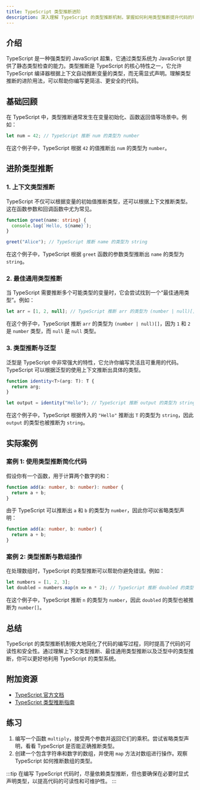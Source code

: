 ```yaml
---
title: TypeScript 类型推断进阶
description: 深入理解 TypeScript 的类型推断机制，掌握如何利用类型推断提升代码的可读性和安全性。
---
```


## 介绍

TypeScript 是一种强类型的 JavaScript 超集，它通过类型系统为 JavaScript 提供了静态类型检查的能力。类型推断是 TypeScript 的核心特性之一，它允许 TypeScript 编译器根据上下文自动推断变量的类型，而无需显式声明。理解类型推断的进阶用法，可以帮助你编写更简洁、更安全的代码。

## 基础回顾

在 TypeScript 中，类型推断通常发生在变量初始化、函数返回值等场景中。例如：

```typescript
let num = 42; // TypeScript 推断 num 的类型为 number
```

在这个例子中，TypeScript 根据 `42` 的值推断出 `num` 的类型为 `number`。

## 进阶类型推断

### 1. 上下文类型推断

TypeScript 不仅可以根据变量的初始值推断类型，还可以根据上下文推断类型。这在函数参数和回调函数中尤为常见。

```typescript
function greet(name: string) {
  console.log(`Hello, ${name}`);
}

greet("Alice"); // TypeScript 推断 name 的类型为 string
```

在这个例子中，TypeScript 根据 `greet` 函数的参数类型推断出 `name` 的类型为 `string`。

### 2. 最佳通用类型推断

当 TypeScript 需要推断多个可能类型的变量时，它会尝试找到一个“最佳通用类型”。例如：

```typescript
let arr = [1, 2, null]; // TypeScript 推断 arr 的类型为 (number | null)[]
```

在这个例子中，TypeScript 推断 `arr` 的类型为 `(number | null)[]`，因为 `1` 和 `2` 是 `number` 类型，而 `null` 是 `null` 类型。

### 3. 类型推断与泛型

泛型是 TypeScript 中非常强大的特性，它允许你编写灵活且可重用的代码。TypeScript 可以根据泛型的使用上下文推断出具体的类型。

```typescript
function identity<T>(arg: T): T {
  return arg;
}

let output = identity("Hello"); // TypeScript 推断 output 的类型为 string
```

在这个例子中，TypeScript 根据传入的 `"Hello"` 推断出 `T` 的类型为 `string`，因此 `output` 的类型也被推断为 `string`。

## 实际案例

### 案例 1: 使用类型推断简化代码

假设你有一个函数，用于计算两个数字的和：

```typescript
function add(a: number, b: number): number {
  return a + b;
}
```

由于 TypeScript 可以推断出 `a` 和 `b` 的类型为 `number`，因此你可以省略类型声明：

```typescript
function add(a: number, b: number) {
  return a + b;
}
```

### 案例 2: 类型推断与数组操作

在处理数组时，TypeScript 的类型推断可以帮助你避免错误。例如：

```typescript
let numbers = [1, 2, 3];
let doubled = numbers.map(n => n * 2); // TypeScript 推断 doubled 的类型为 number[]
```

在这个例子中，TypeScript 推断 `n` 的类型为 `number`，因此 `doubled` 的类型也被推断为 `number[]`。

## 总结

TypeScript 的类型推断机制极大地简化了代码的编写过程，同时提高了代码的可读性和安全性。通过理解上下文类型推断、最佳通用类型推断以及泛型中的类型推断，你可以更好地利用 TypeScript 的类型系统。

## 附加资源

- [TypeScript 官方文档](https://www.typescriptlang.org/docs/)
- [TypeScript 类型推断指南](https://www.typescriptlang.org/docs/handbook/type-inference.html)

## 练习

1. 编写一个函数 `multiply`，接受两个参数并返回它们的乘积。尝试省略类型声明，看看 TypeScript 是否能正确推断类型。
2. 创建一个包含字符串和数字的数组，并使用 `map` 方法对数组进行操作。观察 TypeScript 如何推断数组的类型。

:::tip
在编写 TypeScript 代码时，尽量依赖类型推断，但也要确保在必要时显式声明类型，以提高代码的可读性和可维护性。
:::